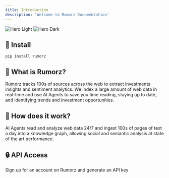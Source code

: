 ```yaml
---
title: Introduction
description: 'Welcome to Rumorz Documentation'
---
```


<img
  className="block dark:hidden"
  src="/images/hero-dark.svg"
  alt="Hero Light"
/>
<img
  className="hidden dark:block"
  src="/images/hero-light.svg"
  alt="Hero Dark"
/>

## 🚀  Install

```
pip install rumorz
```

##  🚀 What is Rumorz?

Rumorz tracks 100s of sources across the web to extract investments insights and sentiment analytics. We index a large amount of web data in real-time and use AI Agents to save you time reading, staying up to date, and identifying trends and investment opportunities.

## 🧠 How does it work?
AI Agents read and analyze web data 24/7 and ingest 100s of pages of text a day into a knowledge graph, allowing social and semantic analysis at state of the art performance.

## 🔒 API Access
Sign up for an account on Rumorz and generate an API key